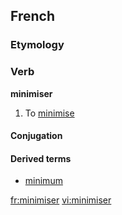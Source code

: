 ==French==

===Etymology===
{{suffix|minimum|iser}}

===Verb===
'''minimiser'''

# To [[minimise]]

====Conjugation====
{{fr-conj-er|minimis|avoir}}

====Derived terms====
*[[minimum#French|minimum]]

[[fr:minimiser]]
[[vi:minimiser]]